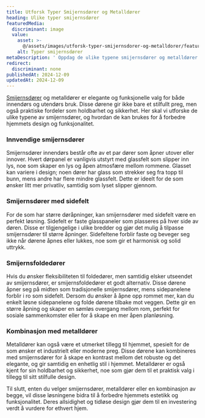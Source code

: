 ```yaml
---
title: Utforsk Typer Smijernsdører og Metalldører
heading: Ulike typer smijernsdører
featuredMedia:
  discriminant: image
  value:
    asset: >-
      @/assets/images/utforsk-typer-smijernsdorer-og-metalldorer/featuredMedia/value/asset.jpeg
    alt: Typer smijernsdører
metaDescription: ' Oppdag de ulike typene smijernsdører og metalldører for innendørs og utendørs bruk. Fra elegante smijernsdører med sidelights til fleksible smijernsfoldedører.'
redirect:
  discriminant: none
publishedAt: 2024-12-09
updatedAt: 2024-12-09
---
```

[Smijernsdører](https://www.glass.no/smijernsdor) og metalldører er elegante og funksjonelle valg for både innendørs og utendørs bruk. Disse dørene gir ikke bare et stilfullt preg, men også praktiske fordeler som holdbarhet og sikkerhet. Her skal vi utforske de ulike typene av smijernsdører, og hvordan de kan brukes for å forbedre hjemmets design og funksjonalitet.

### Innvendige smijernsdører

Smijernsdører innendørs består ofte av et par dører som åpner utover eller innover. Hvert dørpanel er vanligvis utstyrt med glassfelt som slipper inn lys, noe som skaper en lys og åpen atmosfære mellom rommene. Glasset kan variere i design; noen dører har glass som strekker seg fra topp til bunn, mens andre har flere mindre glassfelt. Dette er ideelt for de som ønsker litt mer privatliv, samtidig som lyset slipper gjennom.&#x20;

### Smijernsdører med sidefelt

For de som har større døråpninger, kan smijernsdører med sidefelt være en perfekt løsning. Sidefelt er faste glasspaneler som plasseres på hver side av døren. Disse er tilgjengelige i ulike bredder og gjør det mulig å tilpasse smijernsdører til større åpninger. Sidefeltene forblir faste og beveger seg ikke når dørene åpnes eller lukkes, noe som gir et harmonisk og solid uttrykk.&#x20;

### Smijernsfoldedører

Hvis du ønsker fleksibiliteten til foldedører, men samtidig elsker utseendet av smijernsdører, er smijernsfoldedører et godt alternativ. Disse dørene åpner seg på midten som tradisjonelle smijernsdører, mens sidepanelene forblir i ro som sidefelt. Dersom du ønsker å åpne opp rommet mer, kan du enkelt løsne sidepanelene og folde dørene tilbake mot veggen. Dette gir en større åpning og skaper en sømløs overgang mellom rom, perfekt for sosiale sammenkomster eller for å skape en mer åpen planløsning.&#x20;

### Kombinasjon med metalldører

Metalldører kan også være et utmerket tillegg til hjemmet, spesielt for de som ønsker et industrielt eller moderne preg. Disse dørene kan kombineres med smijernsdører for å skape en kontrast mellom det robuste og det elegante, og gir samtidig en enhetlig stil i hjemmet. Metalldører er også kjent for sin holdbarhet og sikkerhet, noe som gjør dem til et praktisk valg i tillegg til sitt stilfulle design.&#x20;

Til slutt, enten du velger smijernsdører, metalldører eller en kombinasjon av begge, vil disse løsningene bidra til å forbedre hjemmets estetikk og funksjonalitet. Deres allsidighet og tidløse design gjør dem til en investering verdt å vurdere for ethvert hjem.
